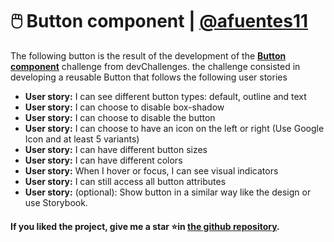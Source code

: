 
<Meta title="Example/Introduction" />

# 🖱️ Button component | [@afuentes11](https://github.com/afuentes11)

The following button is the result of the development of the **[Button component](https://devchallenges.io/challenges/ohgVTyJCbm5OZyTB2gNY)** challenge from devChallenges. the challenge consisted in developing a reusable Button that follows the following user stories

- **User story:** I can see different button types: default, outline and text
- **User story:** I can choose to disable box-shadow
- **User story:** I can choose to disable the button
- **User story:** I can choose to have an icon on the left or right (Use Google Icon and at least 5 variants)
- **User story:** I can have different button sizes
- **User story:** I can have different colors
- **User story:** When I hover or focus, I can see visual indicators
- **User story:** I can still access all button attributes
- **User story:** (optional): Show button in a similar way like the design or use Storybook.

#### If you liked the project, give me a star ⭐in [the github repository](https://github.com/afuentes11/button-component-devChallenges).

